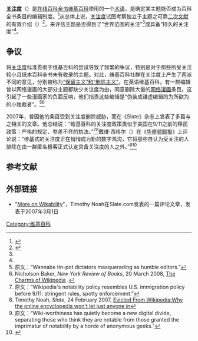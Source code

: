 {{noteTA
|1 = zh-cn:数字鸿沟;  zh-tw:數位落差;
}}
{{Selfref|有关中文维基百科的关注度指引，参见“'''[[维基百科:关注度|维基百科:关注度]]'''”。}}

'''[[关注度|关注度]]'''（{{lang-en|Notability}}）是[[在线百科全书|在线百科全书]][[维基百科|维基百科]]使用的一个[[术语|术语]]，是确定某主题能否成为百科全书条目的编辑制度。<ref name="WikipediaNotability">{{cite web|url=https://zh.wikipedia.org/w/index.php?title=Wikipedia:%E5%85%B3%E6%B3%A8%E5%BA%A6&oldid=12566548|title=关注度|publisher=维基媒体基金会|accessdate=2010-04-15}}</ref>从总体上说，[[关注度|关注度]]试图考察独立于主题之可靠[[二次文献|二次文献]]的有效介绍（{{lang|en|significant coverage}}）<ref name=tabb>{{cite journal | author = Kathryn Tabb, | url = http://www.gla.ac.uk/media/media_102864_en.pdf | title = Authority and Authorship in a 21st-Century Encyclopaedia and a ‘Very Mysterious Foundation’ | journal = eSharp | issue = 12: Technology and Humanity | issn = 1742-4542 | publisher = University of Glasgow }}</ref>，来评估主题是否得到了“世界范围的关注”<ref name="WikipediaNotability" />或具备“持久的关注度”<ref name="WikipediaNotability" />。

== 争议 ==
将[[关注度|关注度]]标准贯彻于维基百科的尝试导致了频繁的争议，特别是对于那些所受关注较小且纸本百科全书未有收录的主题。对此，维基百科社群在关注度上产生了两派不同的意见，分别被称为[[維基百科的刪除主義和保留主義|“保留主义”和“删除主义”]]。在英语维基百科，有一群编辑曾以网络漫画的大部分主题都缺少关注度为由，同意删除大量的[[网络漫画|网络漫画]]条目。这引起了一些漫画家的负面反响，他们指责这些编辑是“伪装成谦虚编辑的为所欲为的小独裁者”。<ref>原文：“Wannabe tin-pot dictators masquerading as humble editors.”</ref><ref name=baker200308>Nicholson Baker, ''New York Review of Books'', 20 March 2008, [http://www.nybooks.com/articles/21131 The Charms of Wikipedia] {{Wayback|url=http://www.nybooks.com/articles/21131 |date=20080303001807 }}.</ref>

2007年，{{link-en|蒂莫西·诺厄|Timothy Noah}}曾因他的条目受到关注度删除威胁，而在《Slate》杂志上发表了多篇与之相关的文章。他总结说：“维基百科的关注度政策类似于美国在9/11之前的移民政策：严格的规定、参差不齐的执法。”<ref>原文：“Wikipedia's notability policy resembles U.S. immigration policy before 9/11: stringent rules, spotty enforcement.”</ref><ref name=noah240207>Timothy Noah, ''Slate'', 24 February 2007, [http://www.slate.com/id/2160222/ Evicted From Wikipedia:Why the online encyclopedia won't let just anyone in]</ref>戴维·西格尔（{{lang|en|David Segal}}）在《[[华盛顿邮报|华盛顿邮报]]》上评论说：“维基式的关注度正在悄悄成为新的数字鸿沟，它将那些自认为受关注的人排除在由一群匿名极客正式认定具备关注度的人之外。”<ref>原文：“Wiki-worthiness has quietly become a new digital divide, separating those who think they are notable from those granted the imprimatur of notability by a horde of anonymous geeks.”</ref><ref name="Segal">{{cite news|title=Look Me Up Under N For Nobody; On Wikipedia, Deletion Looms For the Patently Non-Notable|last=Segal|first=David|date=2006-12-03|work=The Washington Post|publisher=The Washington Post Company|pages=D01|accessdate=2009-05-02}}</ref>

== 参考文献 ==
{{reflist|2}}

== 外部链接 ==
*"[http://www.slate.com/id/2160839/ More on Wikability]"，Timothy Noah在Slate.com发表的一篇评论文章，发表于2007年3月1日

{{维基百科}}

[[Category:维基百科|Category:维基百科]]